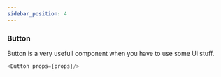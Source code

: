 ```yaml
---
sidebar_position: 4
---
```


### Button 
Button is a very usefull component when you have to use some Ui stuff.


```js title="sidebars.js"
<Button props={props}/>
```
